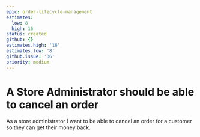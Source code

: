 ```yaml
---
epic: order-lifecycle-management
estimates:
  low: 8
  high: 16
status: created
github: {}
estimates.high: '16'
estimates.low: '8'
github.issue: '36'
priority: medium
---
```

# A Store Administrator should be able to cancel an order

As a store administrator I want to be able to cancel an order for a customer so they can get their money back.
